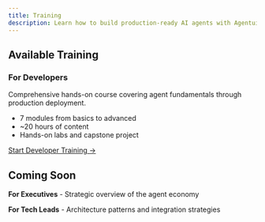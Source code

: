 ```yaml
---
title: Training
description: Learn how to build production-ready AI agents with Agentuity
---
```


## Available Training

### For Developers
Comprehensive hands-on course covering agent fundamentals through production deployment.

- 7 modules from basics to advanced
- ~20 hours of content
- Hands-on labs and capstone project

[Start Developer Training →](./developers)

## Coming Soon

**For Executives** - Strategic overview of the agent economy

**For Tech Leads** - Architecture patterns and integration strategies